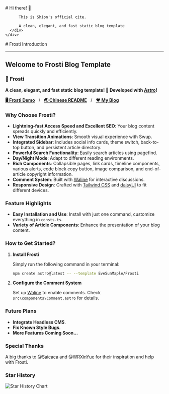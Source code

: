 
<BaseLayout title="Home">
  <BaseCard title="Home">
    <div class="flex">
      <div class="p-6">
          # Hi there! 👋

          This is Shion's official cite.

          A clean, elegant, and fast static blog template
      </div>
    </div>

  </BaseCard>

  <BaseCard title="Home" image="/index.webp">
# Frosti Introduction

---

## Welcome to Frosti Blog Template

### 🧊 Frosti

**A clean, elegant, and fast static blog template! 🚀 Developed with [Astro](https://astro.build/)!**

[**🖥️ Frosti Demo**](https://frosti.saroprock.com)&nbsp;&nbsp;&nbsp;/&nbsp;&nbsp;&nbsp;[**🌏 Chinese README**](https://github.com/EveSunMaple/Frosti/blob/main/README.zh-CN.md)&nbsp;&nbsp;&nbsp;/&nbsp;&nbsp;&nbsp;[**❤️ My Blog**](https://www.saroprock.com)

### Why Choose Frosti?

- **Lightning-fast Access Speed and Excellent SEO**: Your blog content spreads quickly and efficiently.
- **View Transition Animations**: Smooth visual experience with Swup.
- **Integrated Sidebar**: Includes social info cards, theme switch, back-to-top button, and persistent article directory.
- **Powerful Search Functionality**: Easily search articles using pagefind.
- **Day/Night Mode**: Adapt to different reading environments.
- **Rich Components**: Collapsible pages, link cards, timeline components, various alerts, code block copy button, image comparison, and end-of-article copyright information.
- **Comment System**: Built with [Waline](https://waline.js.org/) for interactive discussions.
- **Responsive Design**: Crafted with [Tailwind CSS](https://tailwindcss.com/) and [daisyUI](https://daisyui.com/) to fit different devices.

### Feature Highlights

- **Easy Installation and Use**: Install with just one command, customize everything in `consts.ts`.
- **Variety of Article Components**: Enhance the presentation of your blog content.

### How to Get Started?

1. **Install Frosti**

   Simply run the following command in your terminal:

   ```sh
   npm create astro@latest -- --template EveSunMaple/Frosti
   ```

2. **Configure the Comment System**

   Set up [Waline](https://waline.js.org/) to enable comments. Check `src\components\Comment.astro` for details.

### Future Plans

- **Integrate Headless CMS**.
- **Fix Known Style Bugs**.
- **More Features Coming Soon...**

### Special Thanks

A big thanks to @[Saicaca](https://github.com/saicaca) and @[WRXinYue](https://github.com/WRXinYue) for their inspiration and help with Frosti.

### Star History

![Star History Chart](https://api.star-history.com/svg?repos=EveSunMaple/Frosti&type=Date)


  </BaseCard>
</BaseLayout>
